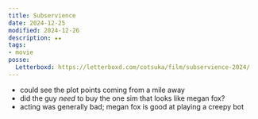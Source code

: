 ```yaml
---
title: Subservience
date: 2024-12-25
modified: 2024-12-26
description: ★★
tags:
- movie
posse:
  Letterboxd: https://letterboxd.com/cotsuka/film/subservience-2024/
---
```


- could see the plot points coming from a mile away
- did the guy *need* to buy the one sim that looks like megan fox?
- acting was generally bad; megan fox is good at playing a creepy bot